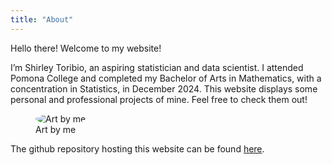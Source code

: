 ```yaml
---
title: "About"
---
```


Hello there! Welcome to my website!

I'm Shirley Toribio, an aspiring statistician and data scientist. I attended Pomona College and completed my Bachelor of Arts in Mathematics, with a concentration in Statistics, in December 2024. This website displays some personal and professional projects of mine. Feel free to check them out!

![Art by me](art.png){style="border-radius: 50%;"}

The github repository hosting this website can be found [here](https://github.com/shirleytor/shirleytor.github.io).
